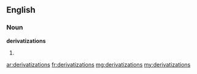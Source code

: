 ==English==

===Noun===
'''derivatizations'''

# {{plural of|derivatization}}

[[ar:derivatizations]]
[[fr:derivatizations]]
[[mg:derivatizations]]
[[my:derivatizations]]